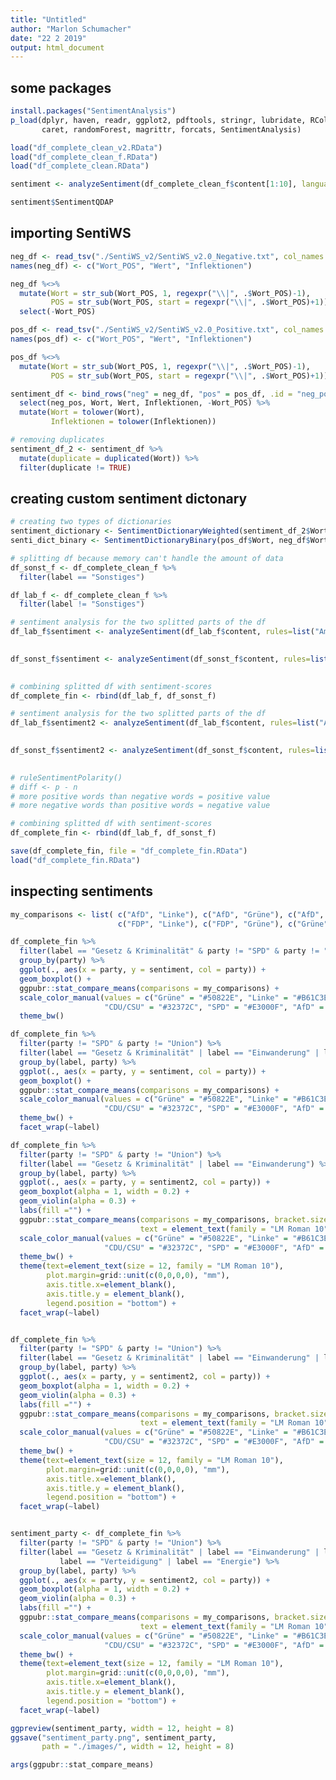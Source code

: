 ```yaml
---
title: "Untitled"
author: "Marlon Schumacher"
date: "22 2 2019"
output: html_document
---
```



## some packages
```r
install.packages("SentimentAnalysis")
p_load(dplyr, haven, readr, ggplot2, pdftools, stringr, lubridate, RColorBrewer, tm, ggthemes, RTextTools,
       caret, randomForest, magrittr, forcats, SentimentAnalysis)
```



```r
load("df_complete_clean_v2.RData")
load("df_complete_clean_f.RData")
load("df_complete_clean.RData")

sentiment <- analyzeSentiment(df_complete_clean_f$content[1:10], language = "german")

sentiment$SentimentQDAP
```

## importing SentiWS
```r
neg_df <- read_tsv("./SentiWS_v2/SentiWS_v2.0_Negative.txt", col_names = FALSE)
names(neg_df) <- c("Wort_POS", "Wert", "Inflektionen")

neg_df %<>% 
  mutate(Wort = str_sub(Wort_POS, 1, regexpr("\\|", .$Wort_POS)-1),
         POS = str_sub(Wort_POS, start = regexpr("\\|", .$Wort_POS)+1)) %>% 
  select(-Wort_POS)

pos_df <- read_tsv("./SentiWS_v2/SentiWS_v2.0_Positive.txt", col_names = FALSE)
names(pos_df) <- c("Wort_POS", "Wert", "Inflektionen")

pos_df %<>% 
  mutate(Wort = str_sub(Wort_POS, 1, regexpr("\\|", .$Wort_POS)-1),
         POS = str_sub(Wort_POS, start = regexpr("\\|", .$Wort_POS)+1))

sentiment_df <- bind_rows("neg" = neg_df, "pos" = pos_df, .id = "neg_pos") %>% 
  select(neg_pos, Wort, Wert, Inflektionen, -Wort_POS) %>% 
  mutate(Wort = tolower(Wort),
         Inflektionen = tolower(Inflektionen))

# removing duplicates
sentiment_df_2 <- sentiment_df %>% 
  mutate(duplicate = duplicated(Wort)) %>% 
  filter(duplicate != TRUE)
```

## creating custom sentiment dictonary
```r
# creating two types of dictionaries
sentiment_dictionary <- SentimentDictionaryWeighted(sentiment_df_2$Wort, sentiment_df_2$Wert)
senti_dict_binary <- SentimentDictionaryBinary(pos_df$Wort, neg_df$Wort)

# splitting df because memory can't handle the amount of data
df_sonst_f <- df_complete_clean_f %>% 
  filter(label == "Sonstiges")

df_lab_f <- df_complete_clean_f %>% 
  filter(label != "Sonstiges")

# sentiment analysis for the two splitted parts of the df
df_lab_f$sentiment <- analyzeSentiment(df_lab_f$content, rules=list("Amplifiers"=list(ruleSentiment,
                                                                                  senti_dict_binary)))[,1]

df_sonst_f$sentiment <- analyzeSentiment(df_sonst_f$content, rules=list("Amplifiers"=list(ruleSentiment,
                                                                                  senti_dict_binary)))[,1]

# combining splitted df with sentiment-scores
df_complete_fin <- rbind(df_lab_f, df_sonst_f)

# sentiment analysis for the two splitted parts of the df
df_lab_f$sentiment2 <- analyzeSentiment(df_lab_f$content, rules=list("Amplifiers"=list(ruleSentimentPolarity,
                                                                                  senti_dict_binary)))[,1]

df_sonst_f$sentiment2 <- analyzeSentiment(df_sonst_f$content, rules=list("Amplifiers"=list(ruleSentimentPolarity,
                                                                                  senti_dict_binary)))[,1]

# ruleSentimentPolarity()
# diff <- p - n
# more positive words than negative words = positive value
# more negative words than positive words = negative value

# combining splitted df with sentiment-scores
df_complete_fin <- rbind(df_lab_f, df_sonst_f)

save(df_complete_fin, file = "df_complete_fin.RData")
load("df_complete_fin.RData")
```

## inspecting sentiments
```r
my_comparisons <- list( c("AfD", "Linke"), c("AfD", "Grüne"), c("AfD", "FDP"), 
                        c("FDP", "Linke"), c("FDP", "Grüne"), c("Grüne", "Linke"))

df_complete_fin %>% 
  filter(label == "Gesetz & Kriminalität" & party != "SPD" & party != "Union") %>% 
  group_by(party) %>% 
  ggplot(., aes(x = party, y = sentiment, col = party)) +
  geom_boxplot() +
  ggpubr::stat_compare_means(comparisons = my_comparisons) +
  scale_color_manual(values = c("Grüne" = "#50822E", "Linke" = "#B61C3E", 
                     "CDU/CSU" = "#32372C", "SPD" = "#E3000F", "AfD" = "#0088FF", "FDP" = "#FFD600")) +
  theme_bw() 

df_complete_fin %>% 
  filter(party != "SPD" & party != "Union") %>% 
  filter(label == "Gesetz & Kriminalität" | label == "Einwanderung" | label == "Umwelt" | label == "Transport") %>% 
  group_by(label, party) %>% 
  ggplot(., aes(x = party, y = sentiment, col = party)) +
  geom_boxplot() +
  ggpubr::stat_compare_means(comparisons = my_comparisons) +
  scale_color_manual(values = c("Grüne" = "#50822E", "Linke" = "#B61C3E", 
                     "CDU/CSU" = "#32372C", "SPD" = "#E3000F", "AfD" = "#0088FF", "FDP" = "#FFD600")) +
  theme_bw() +
  facet_wrap(~label) 

df_complete_fin %>% 
  filter(party != "SPD" & party != "Union") %>% 
  filter(label == "Gesetz & Kriminalität" | label == "Einwanderung") %>% 
  group_by(label, party) %>% 
  ggplot(., aes(x = party, y = sentiment2, col = party)) +
  geom_boxplot(alpha = 1, width = 0.2) +
  geom_violin(alpha = 0.3) +
  labs(fill ="") +
  ggpubr::stat_compare_means(comparisons = my_comparisons, bracket.size = 0.3, size = 3.5, 
                             text = element_text(family = "LM Roman 10")) +
  scale_color_manual(values = c("Grüne" = "#50822E", "Linke" = "#B61C3E", 
                     "CDU/CSU" = "#32372C", "SPD" = "#E3000F", "AfD" = "#0088FF", "FDP" = "#FFD600")) +
  theme_bw() +
  theme(text=element_text(size = 12, family = "LM Roman 10"), 
        plot.margin=grid::unit(c(0,0,0,0), "mm"),
        axis.title.x=element_blank(),
        axis.title.y = element_blank(),
        legend.position = "bottom") +
  facet_wrap(~label) 


df_complete_fin %>% 
  filter(party != "SPD" & party != "Union") %>% 
  filter(label == "Gesetz & Kriminalität" | label == "Einwanderung" | label == "Umwelt" | label == "Transport") %>% 
  group_by(label, party) %>% 
  ggplot(., aes(x = party, y = sentiment2, col = party)) +
  geom_boxplot(alpha = 1, width = 0.2) +
  geom_violin(alpha = 0.3) +
  labs(fill ="") +
  ggpubr::stat_compare_means(comparisons = my_comparisons, bracket.size = 0.3, size = 3.5, 
                             text = element_text(family = "LM Roman 10")) +
  scale_color_manual(values = c("Grüne" = "#50822E", "Linke" = "#B61C3E", 
                     "CDU/CSU" = "#32372C", "SPD" = "#E3000F", "AfD" = "#0088FF", "FDP" = "#FFD600")) +
  theme_bw() +
  theme(text=element_text(size = 12, family = "LM Roman 10"), 
        plot.margin=grid::unit(c(0,0,0,0), "mm"),
        axis.title.x=element_blank(),
        axis.title.y = element_blank(),
        legend.position = "bottom") +
  facet_wrap(~label) 


sentiment_party <- df_complete_fin %>% 
  filter(party != "SPD" & party != "Union") %>% 
  filter(label == "Gesetz & Kriminalität" | label == "Einwanderung" | label == "Umwelt" | label == "Transport" | 
           label == "Verteidigung" | label == "Energie") %>% 
  group_by(label, party) %>% 
  ggplot(., aes(x = party, y = sentiment2, col = party)) +
  geom_boxplot(alpha = 1, width = 0.2) +
  geom_violin(alpha = 0.3) +
  labs(fill ="") +
  ggpubr::stat_compare_means(comparisons = my_comparisons, bracket.size = 0.3, size = 3, 
                             text = element_text(family = "LM Roman 10")) +
  scale_color_manual(values = c("Grüne" = "#50822E", "Linke" = "#B61C3E", 
                     "CDU/CSU" = "#32372C", "SPD" = "#E3000F", "AfD" = "#0088FF", "FDP" = "#FFD600")) +
  theme_bw() +
  theme(text=element_text(size = 12, family = "LM Roman 10"), 
        plot.margin=grid::unit(c(0,0,0,0), "mm"),
        axis.title.x=element_blank(),
        axis.title.y = element_blank(),
        legend.position = "bottom") +
  facet_wrap(~label) 

ggpreview(sentiment_party, width = 12, height = 8)
ggsave("sentiment_party.png", sentiment_party,
       path = "./images/", width = 12, height = 8)

args(ggpubr::stat_compare_means)

```

